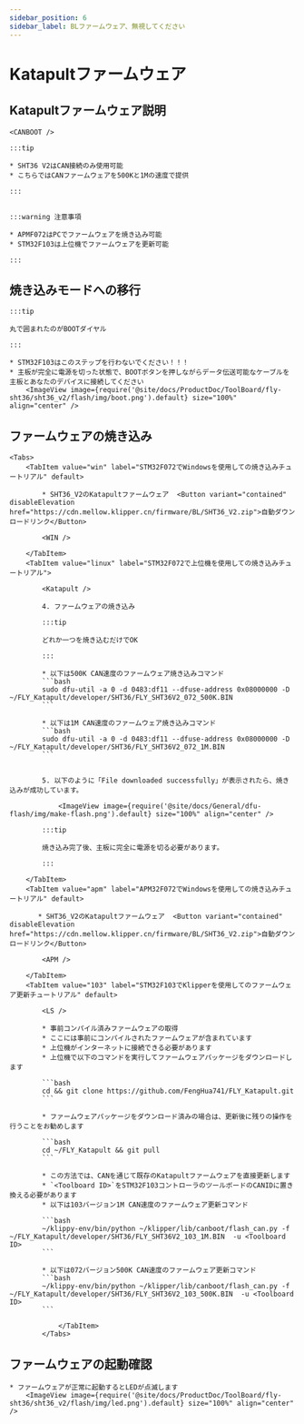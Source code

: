 ```yaml
---
sidebar_position: 6
sidebar_label: BLファームウェア、無視してください
---
```







# Katapultファームウェア

## Katapultファームウェア説明

    <CANBOOT />

    :::tip

    * SHT36 V2はCAN接続のみ使用可能
    * こちらではCANファームウェアを500Kと1Mの速度で提供

    :::


    :::warning 注意事項

    * APMF072はPCでファームウェアを焼き込み可能
    * STM32F103は上位機でファームウェアを更新可能

    :::


## 焼き込みモードへの移行

    :::tip

    丸で囲まれたのがBOOTダイヤル

    :::

    * STM32F103はこのステップを行わないでください！！！
    * 主板が完全に電源を切った状態で、BOOTボタンを押しながらデータ伝送可能なケーブルを主板とあなたのデバイスに接続してください
        <ImageView image={require('@site/docs/ProductDoc/ToolBoard/fly-sht36/sht36_v2/flash/img/boot.png').default} size="100%" align="center" />

## ファームウェアの焼き込み
    <Tabs>
        <TabItem value="win" label="STM32F072でWindowsを使用しての焼き込みチュートリアル" default>

            * SHT36_V2のKatapultファームウェア  <Button variant="contained" disableElevation href="https://cdn.mellow.klipper.cn/firmware/BL/SHT36_V2.zip">自動ダウンロードリンク</Button>

            <WIN />

        </TabItem>
        <TabItem value="linux" label="STM32F072で上位機を使用しての焼き込みチュートリアル">
            
            <Katapult />

            4. ファームウェアの焼き込み

            :::tip

            どれか一つを焼き込むだけでOK

            :::

            * 以下は500K CAN速度のファームウェア焼き込みコマンド
            ```bash
            sudo dfu-util -a 0 -d 0483:df11 --dfuse-address 0x08000000 -D ~/FLY_Katapult/developer/SHT36/FLY_SHT36V2_072_500K.BIN
            ```
                       
            * 以下は1M CAN速度のファームウェア焼き込みコマンド
            ```bash
            sudo dfu-util -a 0 -d 0483:df11 --dfuse-address 0x08000000 -D ~/FLY_Katapult/developer/SHT36/FLY_SHT36V2_072_1M.BIN
            ```


            5. 以下のように「File downloaded successfully」が表示されたら、焼き込みが成功しています。

                <ImageView image={require('@site/docs/General/dfu-flash/img/make-flash.png').default} size="100%" align="center" />

            :::tip

            焼き込み完了後、主板に完全に電源を切る必要があります。

            :::

        </TabItem>
        <TabItem value="apm" label="APM32F072でWindowsを使用しての焼き込みチュートリアル" default>

           * SHT36_V2のKatapultファームウェア  <Button variant="contained" disableElevation href="https://cdn.mellow.klipper.cn/firmware/BL/SHT36_V2.zip">自動ダウンロードリンク</Button>

            <APM />
            
        </TabItem>
        <TabItem value="103" label="STM32F103でKlipperを使用してのファームウェア更新チュートリアル" default>

            <LS />

            * 事前コンパイル済みファームウェアの取得
            * ここには事前にコンパイルされたファームウェアが含まれています
            * 上位機がインターネットに接続できる必要があります
            * 上位機で以下のコマンドを実行してファームウェアパッケージをダウンロードします

            ```bash
            cd && git clone https://github.com/FengHua741/FLY_Katapult.git
            ```

            * ファームウェアパッケージをダウンロード済みの場合は、更新後に残りの操作を行うことをお勧めします

            ```bash
            cd ~/FLY_Katapult && git pull
            ```

            * この方法では、CANを通じて既存のKatapultファームウェアを直接更新します
            * `<Toolboard ID>`をSTM32F103コントローラのツールボードのCANIDに置き換える必要があります
            * 以下は103バージョン1M CAN速度のファームウェア更新コマンド

            ```bash
            ~/klippy-env/bin/python ~/klipper/lib/canboot/flash_can.py -f ~/FLY_Katapult/developer/SHT36/FLY_SHT36V2_103_1M.BIN  -u <Toolboard ID>
            ```

            * 以下は072バージョン500K CAN速度のファームウェア更新コマンド
            ```bash
            ~/klippy-env/bin/python ~/klipper/lib/canboot/flash_can.py -f ~/FLY_Katapult/developer/SHT36/FLY_SHT36V2_103_500K.BIN  -u <Toolboard ID>
            ```
                    
                </TabItem>
            </Tabs>

## ファームウェアの起動確認

    * ファームウェアが正常に起動するとLEDが点滅します
        <ImageView image={require('@site/docs/ProductDoc/ToolBoard/fly-sht36/sht36_v2/flash/img/led.png').default} size="100%" align="center" />


